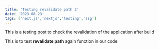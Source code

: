 ```yaml
---
title: 'Testing revalidate path 2'
date: '2023-08-23'
tags: ['next.js','nextjs','testing','ssg']
---
```


This is a testing post to check the revalidation of the application after build

This is to test **revalidate path** again function in our code 